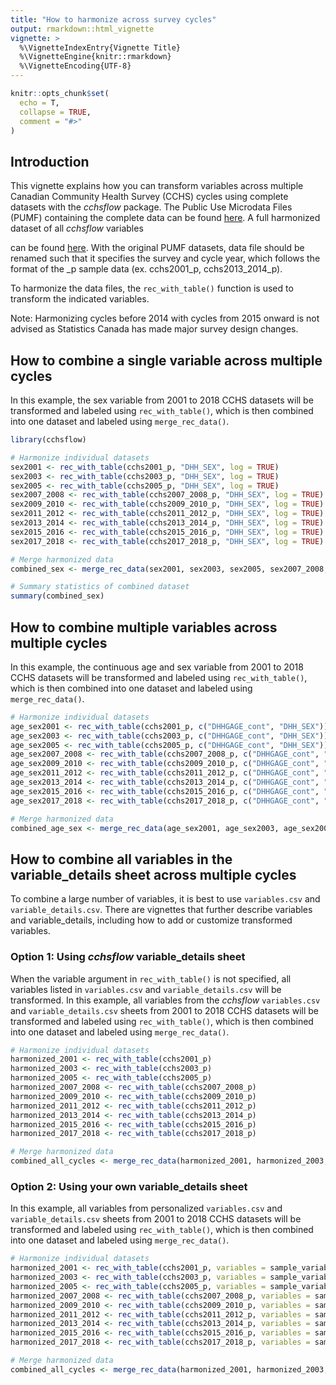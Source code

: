 ---
title: "How to harmonize across survey cycles"
output: rmarkdown::html_vignette
vignette: >
  %\VignetteIndexEntry{Vignette Title}
  %\VignetteEngine{knitr::rmarkdown}
  %\VignetteEncoding{UTF-8}
---

```{r setup, include = FALSE}
knitr::opts_chunk$set(
  echo = T,
  collapse = TRUE,
  comment = "#>"
)
```

## Introduction 

This vignette explains how you can transform variables across multiple Canadian Community Health Survey (CCHS) cycles using complete datasets with the _cchsflow_ package. The Public Use Microdata Files (PUMF) containing the complete data can be found [here](https://odesi.ca/). A full harmonized dataset of all _cchsflow_ variables

can be found [here](https://osf.io/j5wgu). With the original PUMF datasets, data file should be renamed such that it specifies the survey and cycle year, which follows the format of the _p sample data (ex. cchs2001_p, cchs2013_2014_p).

To harmonize the data files, the `rec_with_table()` function is used to transform the indicated variables. 

Note: Harmonizing cycles before 2014 with cycles from 2015 onward is not advised as Statistics Canada has made major survey design changes.

## How to combine a single variable across multiple cycles

In this example, the sex variable from 2001 to 2018 CCHS datasets will be transformed and labeled using  `rec_with_table()`, which is then combined into one dataset and labeled using  `merge_rec_data()`.

```{r results= 'hide', message = FALSE, warning=FALSE}
library(cchsflow)
```


```{r }
# Harmonize individual datasets
sex2001 <- rec_with_table(cchs2001_p, "DHH_SEX", log = TRUE)
sex2003 <- rec_with_table(cchs2003_p, "DHH_SEX", log = TRUE)
sex2005 <- rec_with_table(cchs2005_p, "DHH_SEX", log = TRUE)
sex2007_2008 <- rec_with_table(cchs2007_2008_p, "DHH_SEX", log = TRUE)
sex2009_2010 <- rec_with_table(cchs2009_2010_p, "DHH_SEX", log = TRUE)
sex2011_2012 <- rec_with_table(cchs2011_2012_p, "DHH_SEX", log = TRUE)
sex2013_2014 <- rec_with_table(cchs2013_2014_p, "DHH_SEX", log = TRUE)
sex2015_2016 <- rec_with_table(cchs2015_2016_p, "DHH_SEX", log = TRUE)
sex2017_2018 <- rec_with_table(cchs2017_2018_p, "DHH_SEX", log = TRUE)

# Merge harmonized data
combined_sex <- merge_rec_data(sex2001, sex2003, sex2005, sex2007_2008, sex2009_2010, sex2011_2012, sex2013_2014, sex2015_2016, sex2017_2018)

# Summary statistics of combined dataset
summary(combined_sex)
```


## How to combine multiple variables across multiple cycles

In this example, the continuous age and sex variable from 2001 to 2018 CCHS datasets will be transformed and labeled using  `rec_with_table()`, which is then combined into one dataset and labeled using  `merge_rec_data()`.

```{r ,eval=F, results = "hide"}
# Harmonize individual datasets
age_sex2001 <- rec_with_table(cchs2001_p, c("DHHGAGE_cont", "DHH_SEX"))
age_sex2003 <- rec_with_table(cchs2003_p, c("DHHGAGE_cont", "DHH_SEX"))
age_sex2005 <- rec_with_table(cchs2005_p, c("DHHGAGE_cont", "DHH_SEX"))
age_sex2007_2008 <- rec_with_table(cchs2007_2008_p, c("DHHGAGE_cont", "DHH_SEX"))
age_sex2009_2010 <- rec_with_table(cchs2009_2010_p, c("DHHGAGE_cont", "DHH_SEX"))
age_sex2011_2012 <- rec_with_table(cchs2011_2012_p, c("DHHGAGE_cont", "DHH_SEX"))
age_sex2013_2014 <- rec_with_table(cchs2013_2014_p, c("DHHGAGE_cont", "DHH_SEX"))
age_sex2015_2016 <- rec_with_table(cchs2015_2016_p, c("DHHGAGE_cont", "DHH_SEX"))
age_sex2017_2018 <- rec_with_table(cchs2017_2018_p, c("DHHGAGE_cont", "DHH_SEX"))

# Merge harmonized data
combined_age_sex <- merge_rec_data(age_sex2001, age_sex2003, age_sex2005, age_sex2007_2008, age_sex2009_2010, age_sex2011_2012, age_sex2013_2014, age_sex2015_2016, age_sex2017_2018)

```

## How to combine all variables in the variable_details sheet across multiple cycles

To combine a large number of variables, it is best to use `variables.csv` and `variable_details.csv`. There are vignettes that further describe variables and variable_details, including how to add or customize transformed variables.

### Option 1: Using _cchsflow_ variable_details sheet

When the variable argument in `rec_with_table()` is not specified, all variables listed in `variables.csv` and `variable_details.csv` will be transformed. In this example, all variables from the _cchsflow_ `variables.csv` and `variable_details.csv` sheets from 2001 to 2018 CCHS datasets will be transformed and labeled using  `rec_with_table()`, which is then combined into one dataset and labeled using  `merge_rec_data()`.

```{r ,eval=F, results = "hide"}
# Harmonize individual datasets
harmonized_2001 <- rec_with_table(cchs2001_p)
harmonized_2003 <- rec_with_table(cchs2003_p)
harmonized_2005 <- rec_with_table(cchs2005_p)
harmonized_2007_2008 <- rec_with_table(cchs2007_2008_p)
harmonized_2009_2010 <- rec_with_table(cchs2009_2010_p)
harmonized_2011_2012 <- rec_with_table(cchs2011_2012_p)
harmonized_2013_2014 <- rec_with_table(cchs2013_2014_p)
harmonized_2015_2016 <- rec_with_table(cchs2015_2016_p)
harmonized_2017_2018 <- rec_with_table(cchs2017_2018_p)

# Merge harmonized data
combined_all_cycles <- merge_rec_data(harmonized_2001, harmonized_2003, harmonized_2005, harmonized_2007_2008, harmonized_2009_2010, harmonized_2011_2012, harmonized_2013_2014, harmonized_2015_2016, harmonized_2017_2018)
```

### Option 2: Using your own variable_details sheet

In this example, all variables from personalized `variables.csv` and `variable_details.csv` sheets from 2001 to 2018 CCHS datasets will be transformed and labeled using  `rec_with_table()`, which is then combined into one dataset and labeled using  `merge_rec_data()`.

```{r , eval=F, results = "hide"}
# Harmonize individual datasets
harmonized_2001 <- rec_with_table(cchs2001_p, variables = sample_variables, variable_details = sample_variable_details)
harmonized_2003 <- rec_with_table(cchs2003_p, variables = sample_variables, variable_details = sample_variable_details)
harmonized_2005 <- rec_with_table(cchs2005_p, variables = sample_variables, variable_details = sample_variable_details)
harmonized_2007_2008 <- rec_with_table(cchs2007_2008_p, variables = sample_variables, variable_details = variable_details)
harmonized_2009_2010 <- rec_with_table(cchs2009_2010_p, variables = sample_variables, variable_details = sample_variable_details)
harmonized_2011_2012 <- rec_with_table(cchs2011_2012_p, variables = sample_variables, variable_details = sample_variable_details)
harmonized_2013_2014 <- rec_with_table(cchs2013_2014_p, variables = sample_variables, variable_details = sample_variable_details)
harmonized_2015_2016 <- rec_with_table(cchs2015_2016_p, variables = sample_variables, variable_details = sample_variable_details)
harmonized_2017_2018 <- rec_with_table(cchs2017_2018_p, variables = sample_variables, variable_details = sample_variable_details)

# Merge harmonized data
combined_all_cycles <- merge_rec_data(harmonized_2001, harmonized_2003, harmonized_2005, harmonized_2007_2008, harmonized_2009_2010, harmonized_2011_2012, harmonized_2013_2014, harmonized_2015_2016, harmonized_2017_2018)
```


